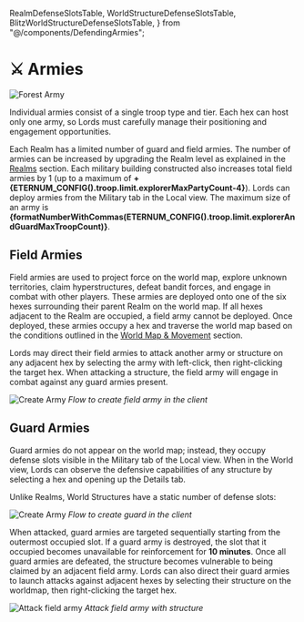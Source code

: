   RealmDefenseSlotsTable,
  WorldStructureDefenseSlotsTable,
  BlitzWorldStructureDefenseSlotsTable,
} from "@/components/DefendingArmies";

# ⚔️ Armies

<img src="/images/covers/forest-army.png" alt="Forest Army" className="w-full rounded-lg my-6" />

Individual armies consist of a single troop type and tier. Each hex can host only one army, so Lords must carefully
manage their positioning and engagement opportunities.

Each Realm has a limited number of guard and field armies. The number of armies can be increased by upgrading the Realm
level as explained in the [Realms](/blitz/realms/realm) section. Each military building constructed also increases total
field armies by 1 (up to a maximum of **+{ETERNUM_CONFIG().troop.limit.explorerMaxPartyCount-4}**). Lords can deploy
armies from the Military tab in the Local view. The maximum size of an army is
**{formatNumberWithCommas(ETERNUM_CONFIG().troop.limit.explorerAndGuardMaxTroopCount)}**.

## Field Armies

Field armies are used to project force on the world map, explore unknown territories, claim hyperstructures, defeat
bandit forces, and engage in combat with other players. These armies are deployed onto one of the six hexes surrounding
their parent Realm on the world map. If all hexes adjacent to the Realm are occupied, a field army cannot be deployed.
Once deployed, these armies occupy a hex and traverse the world map based on the conditions outlined in the
[World Map & Movement](/blitz/worldmap-movement/movement) section.

Lords may direct their field armies to attack another army or structure on any adjacent hex by selecting the army with
left-click, then right-clicking the target hex. When attacking a structure, the field army will engage in combat against
any guard armies present.

<div style={{ display: "flex", flexDirection: "column", alignItems: "center" }}>
  <img src="/gifs/create-explorer.gif" alt="Create Army" />
  <em>Flow to create field army in the client</em>
</div>

## Guard Armies

Guard armies do not appear on the world map; instead, they occupy defense slots visible in the Military tab of the Local
view. When in the World view, Lords can observe the defensive capabilities of any structure by selecting a hex and
opening up the Details tab.

Unlike Realms, World Structures have a static number of defense slots:

<BlitzWorldStructureDefenseSlotsTable />

<div style={{ display: "flex", flexDirection: "column", alignItems: "center" }}>
  <img src="/gifs/create-guard.gif" alt="Create Army" />
  <em>Flow to create guard in the client</em>
</div>

When attacked, guard armies are targeted sequentially starting from the outermost occupied slot. If a guard army is
destroyed, the slot that it occupied becomes unavailable for reinforcement for **10 minutes**. Once all guard armies are
defeated, the structure becomes vulnerable to being claimed by an adjacent field army. Lords can also direct their guard
armies to launch attacks against adjacent hexes by selecting their structure on the worldmap, then right-clicking the
target hex.

<div style={{ display: "flex", flexDirection: "column", alignItems: "center" }}>
  <img src="/gifs/attack-from-structure.gif" alt="Attack field army" />
  <em>Attack field army with structure</em>
</div>

<BlitzTroopsLimitTable />